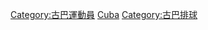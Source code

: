 {{Commonscat|Volleyball players from Cuba}}

[[Category:古巴運動員|Category:古巴運動員]]
[[Category:各國排球運動員|Cuba]]
[[Category:古巴排球|Category:古巴排球]]